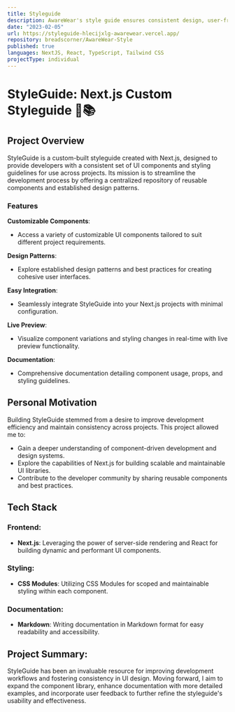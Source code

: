 ```yaml
---
title: Styleguide
description: AwareWear's style guide ensures consistent design, user-friendly content, and ethical standards for our fast fashion education app.
date: "2023-02-05"
url: https://styleguide-hlecijxlg-awarewear.vercel.app/
repository: breadscorner/AwareWear-Style
published: true
languages: NextJS, React, TypeScript, Tailwind CSS
projectType: individual
---
```


# StyleGuide: Next.js Custom Styleguide 🎨📚

## Project Overview

StyleGuide is a custom-built styleguide created with Next.js, designed to provide developers with a consistent set of UI components and styling guidelines for use across projects. Its mission is to streamline the development process by offering a centralized repository of reusable components and established design patterns.

### Features

**Customizable Components**:
- Access a variety of customizable UI components tailored to suit different project requirements.

**Design Patterns**:
- Explore established design patterns and best practices for creating cohesive user interfaces.

**Easy Integration**:
- Seamlessly integrate StyleGuide into your Next.js projects with minimal configuration.

**Live Preview**:
- Visualize component variations and styling changes in real-time with live preview functionality.

**Documentation**:
- Comprehensive documentation detailing component usage, props, and styling guidelines.

## Personal Motivation

Building StyleGuide stemmed from a desire to improve development efficiency and maintain consistency across projects. This project allowed me to:
- Gain a deeper understanding of component-driven development and design systems.
- Explore the capabilities of Next.js for building scalable and maintainable UI libraries.
- Contribute to the developer community by sharing reusable components and best practices.

## Tech Stack

### Frontend:
- **Next.js**: Leveraging the power of server-side rendering and React for building dynamic and performant UI components.

### Styling:
- **CSS Modules**: Utilizing CSS Modules for scoped and maintainable styling within each component.

### Documentation:
- **Markdown**: Writing documentation in Markdown format for easy readability and accessibility.

## Project Summary:

StyleGuide has been an invaluable resource for improving development workflows and fostering consistency in UI design. Moving forward, I aim to expand the component library, enhance documentation with more detailed examples, and incorporate user feedback to further refine the styleguide's usability and effectiveness.
